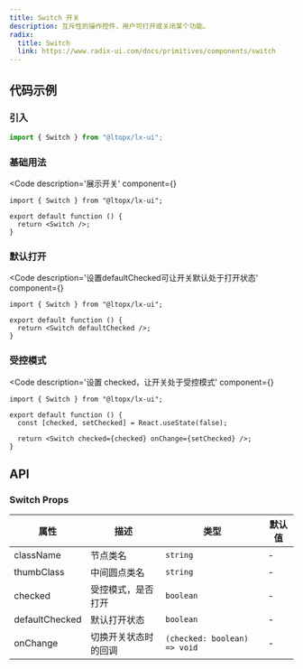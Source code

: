 ```yaml
---
title: Switch 开关
description: 互斥性的操作控件，用户可打开或关闭某个功能。
radix:
  title: Switch
  link: https://www.radix-ui.com/docs/primitives/components/switch
---
```



## 代码示例

### 引入

```js copy
import { Switch } from "@ltopx/lx-ui";
```

### 基础用法

<Code 
  description='展示开关' 
  component={<Basic />}
>
```tsx filename="Switch.tsx" copy
import { Switch } from "@ltopx/lx-ui";

export default function () {
  return <Switch />;
}
```
</Code>

### 默认打开

<Code 
  description='设置defaultChecked可让开关默认处于打开状态' 
  component={<DefaultChecked />}
>
```tsx filename="Switch.tsx" copy
import { Switch } from "@ltopx/lx-ui";

export default function () {
  return <Switch defaultChecked />;
}
```
</Code>

### 受控模式

<Code 
  description='设置 checked，让开关处于受控模式' 
  component={<Checked />}
>
```tsx filename="Switch.tsx" copy
import { Switch } from "@ltopx/lx-ui";

export default function () {
  const [checked, setChecked] = React.useState(false);
  
  return <Switch checked={checked} onChange={setChecked} />;
}
```
</Code>

## API

### Switch Props

| 属性           | 描述                 | 类型                         | 默认值 |
| -------------- | -------------------- | ---------------------------- | ------ |
| className      | 节点类名             | `string`                     | -      |
| thumbClass     | 中间圆点类名         | `string`                     | -      |
| checked        | 受控模式，是否打开   | `boolean`                    | -      |
| defaultChecked | 默认打开状态         | `boolean`                    | -      |
| onChange       | 切换开关状态时的回调 | `(checked: boolean) => void` | -      |

